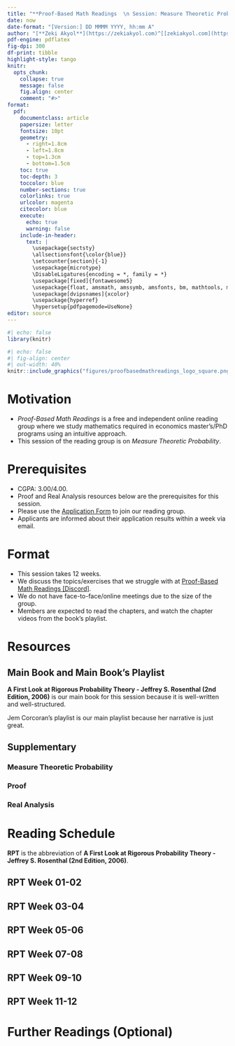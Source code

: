 ---
title: "**Proof-Based Math Readings  \n Session: Measure Theoretic Probability**  \n 2024 Fall"
date: now
date-format: "[Version:] DD MMMM YYYY, hh:mm A"
author: "[**Zeki Akyol**](https://zekiakyol.com)^[[zekiakyol.com](https://zekiakyol.com)]  \n Department of Economics  \n Istanbul Technical University  \n [Click here for the most recent versions of the syllabuses](https://github.com/zekiakyol/proof-based-math-readings)"
pdf-engine: pdflatex
fig-dpi: 300
df-print: tibble
highlight-style: tango
knitr:
  opts_chunk: 
    collapse: true
    message: false
    fig.align: center
    comment: "#>"
format:
  pdf: 
    documentclass: article
    papersize: letter
    fontsize: 10pt
    geometry: 
      - right=1.8cm
      - left=1.8cm
      - top=1.3cm
      - bottom=1.5cm
    toc: true
    toc-depth: 3
    toccolor: blue
    number-sections: true
    colorlinks: true
    urlcolor: magenta
    citecolor: blue
    execute:
      echo: true
      warning: false
    include-in-header: 
      text: |
        \usepackage{sectsty}
        \allsectionsfont{\color{blue}}
        \setcounter{section}{-1}
        \usepackage{microtype}
        \DisableLigatures{encoding = *, family = *}
        \usepackage[fixed]{fontawesome5}
        \usepackage{float, amsmath, amssymb, amsfonts, bm, mathtools, mathastext}
        \usepackage[dvipsnames]{xcolor}
        \usepackage{hyperref}
        \hypersetup{pdfpagemode=UseNone}
editor: source
---

```{r}
#| echo: false
library(knitr)
```

```{r}
#| echo: false
#| fig-align: center
#| out-width: 40%
knitr::include_graphics("figures/proofbasedmathreadings_logo_square.png")
```

\newpage

# Motivation 

- *Proof-Based Math Readings* is a free and independent online reading group where we study mathematics required in economics master's/PhD programs using an intuitive approach.
- This session of the reading group is on *Measure Theoretic Probability*.

# Prerequisites

- CGPA: 3.00/4.00.
- Proof and Real Analysis resources below are the prerequisites for this session.
- Please use the [\faLink Application Form](https://docs.google.com/forms/d/e/1FAIpQLSf3OxwYuAwiDXMVTCQ_x3FTtKnHmRRkl_SXlpdfqTDty06PxQ/viewform) to join our reading group.
- Applicants are informed about their application results within a week via email.

# Format

- This session takes 12 weeks.
- We discuss the topics/exercises that we struggle with at [\faDiscord Proof-Based Math Readings \[Discord\]](https://discord.com).
- We do not have face-to-face/online meetings due to the size of the group.
- Members are expected to read the chapters, and watch the chapter videos from the book's playlist.

# Resources

## Main Book and Main Book's Playlist

**A First Look at Rigorous Probability Theory - Jeffrey S. Rosenthal (2nd Edition, 2006)** is our main book for this session because it is well-written and well-structured.

Jem Corcoran's playlist is our main playlist because her narrative is just great.

\begin{itemize}
  \item[\faBook] A First Look at Rigorous Probability Theory - Jeffrey S. Rosenthal (2nd Edition, 2006)
  \item[\faBook] \href{http://probability.ca/jeff/ftpdir/errata2.pdf}{A First Look at Rigorous Probability Theory - Jeffrey S. Rosenthal (2nd Edition, 2006, Errata)}
  \item[\faBook] \href{http://probability.ca/jeff/ftpdir/grprobsol.pdf}{A First Look at Rigorous Probability Theory - Jeffrey S. Rosenthal (2nd Edition, 2006, Solutions)}
  \item[\faYoutube] \href{https://www.youtube.com/playlist?list=PLLyj1Zd4UWrO6VtBSiQLsNlo9QBm30nxC}{A First Look at Rigorous Probability Theory - Jeffrey S. Rosenthal (2nd Edition, 2006, Playlist by Jem Corcoran)}
\end{itemize}

## Supplementary

### Measure Theoretic Probability

\begin{itemize}
  \item[\faBook] \href{https://services.math.duke.edu/~rtd/PTE/PTE5_011119.pdf}{Probability: Theory and Examples - Rick Durrett (5th Edition, 2019)}
  \item[\faBook] \href{https://hoillee.wordpress.com/wp-content/uploads/2021/09/durrett-5e-solutions.pdf}{Probability: Theory and Examples - Rick Durrett (5th Edition, 2019, Solutions by Hoil Lee, Wonjun Seo)}
  \item[\faYoutube] \href{https://www.youtube.com/playlist?list=PLQHzlagV3jqLPA6Jy-Lia-NAniMZ3kw08}{Probability: Theory and Examples - Rick Durrett (5th Edition, 2019, Solutions by Luke Andrejek)}
  \item[\faYoutube] \href{https://www.youtube.com/playlist?list=PLEAYkSg4uSQ2jWy81M94YUJKFejoR7dal}{Measure Theoretic Probability-I - Supriyo Bhar (2021)}
  \item[\faYoutube] \href{https://www.youtube.com/playlist?list=PLyqSpQzTE6M_FbA7OwN2jI2Ime2yb5REk}{Probability Foundations - Krishna Jagannathan (2020)}
\end{itemize}

### Proof

\begin{itemize}
  \item[\faBook] \href{https://richardhammack.github.io/BookOfProof/}{Book of Proof - Richard Hammack (3.3 Edition, 2022)}
  \item[\faYoutube] \href{https://www.youtube.com/@jeremy9959/playlists?view=50&sort=dd&shelf_id=5}{Book of Proof - Richard Hammack (3.3 Edition, 2022, Playlist by Jeremy Teitelbaum)}
  \item[\faYoutube] \href{https://www.youtube.com/playlist?list=PLVMgvCDIRy1x00m7Oo9XzEkDDACeEK_m-}{Book of Proof - Richard Hammack (3.3 Edition, 2022, Playlist by Michael Penn)}
\end{itemize}

### Real Analysis

\begin{itemize}
  \item[\faBook] \href{https://www.jirka.org/ra}{Basic Analysis I: Introduction to Real Analysis - Jiri Lebl (Version 6.0, 2023)}
  \item[\faYoutube] \href{https://www.youtube.com/playlist?list=PLUl4u3cNGP61O7HkcF7UImpM0cR_L2gSw}{Basic Analysis I: Introduction to Real Analysis - Jiri Lebl (Version 6.0, 2023, Playlist by Casey Rodriguez)}
  \item[\faYoutube] \href{https://www.youtube.com/playlist?list=PLUl4u3cNGP613ULTyHAqz04niYf722x7S}{Introduction To Metric Spaces - Paige Bright (2023)}
\end{itemize}

\newpage

# Reading Schedule

**RPT** is the abbreviation of **A First Look at Rigorous Probability Theory - Jeffrey S. Rosenthal (2nd Edition, 2006)**.

::: {.callout-tip icon=false}
## **\faBook RPT \hfill Week 01-02 \faCalendar* **

\begin{itemize}
  \item[] Appendix A: Mathematical Background
  \item[] Chapter 1: The need for measure theory
  \item[] Chapter 2: Probability triples
\end{itemize}
:::

::: {.callout-tip icon=false}
## **\faBook RPT \hfill Week 03-04 \faCalendar* **

\begin{itemize}
  \item[] Chapter 3: Further probabilistic foundations
  \item[] Chapter 4: Expected values
\end{itemize}
:::

::: {.callout-tip icon=false}
## **\faBook RPT \hfill Week 05-06 \faCalendar* **

\begin{itemize}
  \item[] Chapter 5: Inequality and convergence
  \item[] Chapter 6: Distributions of random variables
\end{itemize}
:::

::: {.callout-tip icon=false}
## **\faBook RPT \hfill Week 07-08 \faCalendar* **

\begin{itemize}
  \item[] Chapter 9: More probability theorems
  \item[] Chapter 10: Weak convergence
\end{itemize}
:::

::: {.callout-tip icon=false}
## **\faBook RPT \hfill Week 09-10 \faCalendar* **

\begin{itemize}
  \item[] Chapter 11: Characteristic functions
\end{itemize}
:::

::: {.callout-tip icon=false}
## **\faBook RPT \hfill Week 11-12 \faCalendar* **

\begin{itemize}
  \item[] Chapter 12: Decomposition of probability laws
  \item[] Chapter 13: Conditional probability and expectation
\end{itemize}
:::

# Further Readings (Optional)

::: {.callout-note appearance="minimal"}
\begin{itemize}
  \item[] Our Measure Theory syllabus at \href{https://github.com/zekiakyol/proof-based-math-readings}{\faGithub github.com/zekiakyol/proof-based-math-readings}
\end{itemize}
:::
